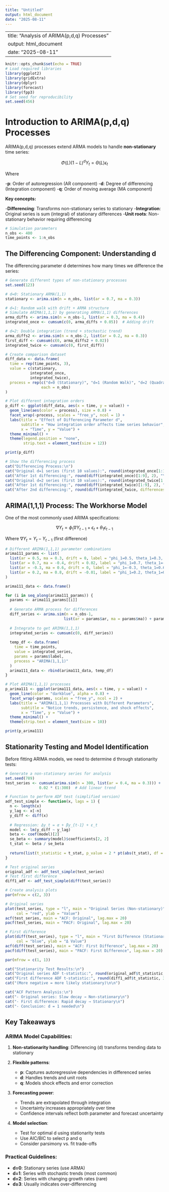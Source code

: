 ```yaml
---
title: "Untitled"
output: html_document
date: "2025-08-11"
---
```

---
title: "Analysis of ARIMA(p,d,q) Processes"
output: html_document
date: "2025-08-11"
---

```r
knitr::opts_chunk$set(echo = TRUE)
# Load required libraries
library(ggplot2)
library(gridExtra)
library(dplyr)
library(forecast)
library(fpp3)
# Set seed for reproducibility
set.seed(456)
```

# Introduction to ARIMA(p,d,q) Processes

ARIMA(p,d,q) processes extend ARMA models to handle **non-stationary** time series:

$$\Phi(L)(1-L)^d Y_t = \Theta(L)\epsilon_t$$

Where

-**p**: Order of autoregression (AR component)
-**d**: Degree of differencing (Integration component) 
-**q**: Order of moving average (MA component)

**Key concepts:**

-**Differencing**: Transforms non-stationary series to stationary
-**Integration**: Original series is sum (integral) of stationary differences
-**Unit roots**: Non-stationary behavior requiring differencing

```r
# Simulation parameters
n_obs <- 400
time_points <- 1:n_obs
```

## The Differencing Component: Understanding d

The differencing parameter d determines how many times we difference the series:

```r
# Generate different types of non-stationary processes
set.seed(123)

# d=0: Stationary ARMA(1,1)
stationary <- arima.sim(n = n_obs, list(ar = 0.7, ma = 0.3))

# d=1: Random walk with drift + ARMA structure
# Simulate ARIMA(1,1,1) by generating ARMA(1,1) differences
arma_diffs <- arima.sim(n = n_obs-1, list(ar = 0.3, ma = 0.4))
integrated_once <- cumsum(c(0, arma_diffs + 0.05))  # Adding drift

# d=2: Double integration (trend + stochastic trend)
arma_diffs2 <- arima.sim(n = n_obs-2, list(ar = 0.2, ma = 0.3))
first_diff <- cumsum(c(0, arma_diffs2 + 0.02))
integrated_twice <- cumsum(c(0, first_diff))

# Create comparison dataset
diff_data <- data.frame(
  time = rep(time_points, 3),
  value = c(stationary, 
           integrated_once, 
           integrated_twice),
  process = rep(c("d=0 (Stationary)", "d=1 (Random Walk)", "d=2 (Quadratic Trend)"), 
                each = n_obs)
)

# Plot different integration orders
p_diff <- ggplot(diff_data, aes(x = time, y = value)) +
  geom_line(aes(color = process), size = 0.8) +
  facet_wrap(~process, scales = "free_y", ncol = 1) +
  labs(title = "Effect of Differencing Parameter d",
       subtitle = "How integration order affects time series behavior",
       x = "Time", y = "Value") +
  theme_minimal() +
  theme(legend.position = "none",
        strip.text = element_text(size = 12))

print(p_diff)

# Show the differencing process
cat("Differencing Process:\n")
cat("Original d=1 series (first 10 values):", round(integrated_once[1:10], 2), "\n")
cat("After 1st differencing:", round(diff(integrated_once)[1:9], 2), "\n")
cat("Original d=2 series (first 10 values):", round(integrated_twice[1:10], 2), "\n")
cat("After 1st differencing:", round(diff(integrated_twice)[1:9], 2), "\n")
cat("After 2nd differencing:", round(diff(integrated_twice, differences = 2)[1:8], 2), "\n")
```

## ARIMA(1,1,1) Process: The Workhorse Model

One of the most commonly used ARIMA specifications:

$$\nabla Y_t = \phi_1 \nabla Y_{t-1} + \epsilon_t + \theta_1 \epsilon_{t-1}$$

Where $\nabla Y_t = Y_t - Y_{t-1}$ (first difference)

```r
# Different ARIMA(1,1,1) parameter combinations
arima111_params <- list(
  list(ar = 0.5, ma = 0.3, drift = 0, label = "phi_1=0.5, theta_1=0.3, no drift"),
  list(ar = 0.7, ma = -0.4, drift = 0.02, label = "phi_1=0.7, theta_1=-0.4, with drift"),
  list(ar = -0.3, ma = 0.6, drift = 0, label = "phi_1=-0.3, theta_1=0.6, oscillating"),
  list(ar = 0.2, ma = 0.8, drift = -0.01, label = "phi_1=0.2, theta_1=0.8, downward drift")
)

arima111_data <- data.frame()

for (i in seq_along(arima111_params)) {
  params <- arima111_params[[i]]
  
  # Generate ARMA process for differences
  diff_series <- arima.sim(n = n_obs-1, 
                          list(ar = params$ar, ma = params$ma)) + params$drift
  
  # Integrate to get ARIMA(1,1,1)
  integrated_series <- cumsum(c(0, diff_series))
  
  temp_df <- data.frame(
    time = time_points,
    value = integrated_series,
    params = params$label,
    process = "ARIMA(1,1,1)"
  )
  arima111_data <- rbind(arima111_data, temp_df)
}

# Plot ARIMA(1,1,1) processes
p_arima111 <- ggplot(arima111_data, aes(x = time, y = value)) +
  geom_line(color = "darkblue", alpha = 0.8) +
  facet_wrap(~params, scales = "free_y", ncol = 2) +
  labs(title = "ARIMA(1,1,1) Processes with Different Parameters",
       subtitle = "Notice trends, persistence, and shock effects",
       x = "Time", y = "Value") +
  theme_minimal() +
  theme(strip.text = element_text(size = 10))

print(p_arima111)
```

## Stationarity Testing and Model Identification

Before fitting ARIMA models, we need to determine d through stationarity tests:

```r
# Generate a non-stationary series for analysis
set.seed(789)
test_series <- cumsum(arima.sim(n = 300, list(ar = 0.4, ma = 0.3))) + 
               0.02 * (1:300)  # Add linear trend

# Function to perform ADF test (simplified version)
adf_test_simple <- function(x, lags = 1) {
  n <- length(x)
  y_lag <- x[-n]
  y_diff <- diff(x)
  
  # Regression: Δy_t = α + βy_{t-1} + ε_t
  model <- lm(y_diff ~ y_lag)
  beta <- coef(model)[2]
  se_beta <- summary(model)$coefficients[2, 2]
  t_stat <- beta / se_beta
  
  return(list(t_statistic = t_stat, p_value = 2 * pt(abs(t_stat), df = n-2, lower.tail = FALSE)))
}

# Test original series
original_adf <- adf_test_simple(test_series)
# Test first difference
diff1_adf <- adf_test_simple(diff(test_series))

# Create analysis plots
par(mfrow = c(2, 3))

# Original series
plot(test_series, type = "l", main = "Original Series (Non-stationary)", 
     col = "red", ylab = "Value")
acf(test_series, main = "ACF: Original", lag.max = 20)
pacf(test_series, main = "PACF: Original", lag.max = 20)

# First difference
plot(diff(test_series), type = "l", main = "First Difference (Stationary)", 
     col = "blue", ylab = "Δ Value")
acf(diff(test_series), main = "ACF: First Difference", lag.max = 20)
pacf(diff(test_series), main = "PACF: First Difference", lag.max = 20)

par(mfrow = c(1, 1))

cat("Stationarity Test Results:\n")
cat("Original series ADF t-statistic:", round(original_adf$t_statistic, 3), "\n")
cat("First difference ADF t-statistic:", round(diff1_adf$t_statistic, 3), "\n")
cat("(More negative = more likely stationary)\n\n")

cat("ACF Pattern Analysis:\n")
cat("- Original series: Slow decay → Non-stationary\n")
cat("- First difference: Rapid decay → Stationary\n")
cat("- Conclusion: d = 1 needed\n")
```







<!-- ## Model Selection: Comparing Different ARIMA Specifications -->

<!-- Let's demonstrate systematic ARIMA model selection: -->

<!-- ```{r arima_model_selection} -->
<!-- # Generate true ARIMA(2,1,1) process -->
<!-- set.seed(456) -->
<!-- true_arima <- cumsum(arima.sim(n = 250, list(ar = c(0.6, -0.2), ma = 0.4))) -->

<!-- # Fit various ARIMA models and compare -->
<!-- models <- list() -->
<!-- results <- data.frame() -->

<!-- for (p in 0:3) { -->
<!--   for (d in 0:2) { -->
<!--     for (q in 0:3) { -->
<!--       if (p == 0 & d == 0 & q == 0) next  # Skip white noise -->

<!--       tryCatch({ -->
<!--         model <- arima(true_arima, order = c(p, d, q)) -->

<!--         results <- rbind(results, data.frame( -->
<!--           p = p, d = d, q = q, -->
<!--           AIC = AIC(model), -->
<!--           BIC = BIC(model), -->
<!--           loglik = model$loglik -->
<!--         )) -->
<!--       }, error = function(e) NULL) -->
<!--     } -->
<!--   } -->
<!-- } -->

<!-- # Find best models -->
<!-- best_aic <- results[which.min(results$AIC), ] -->
<!-- best_bic <- results[which.min(results$BIC), ] -->

<!-- cat("True model: ARIMA(2,1,1)\n") -->
<!-- cat("Best by AIC: ARIMA(", best_aic$p, ",", best_aic$d, ",", best_aic$q,  -->
<!--     "), AIC =", round(best_aic$AIC, 2), "\n") -->
<!-- cat("Best by BIC: ARIMA(", best_bic$p, ",", best_bic$d, ",", best_bic$q,  -->
<!--     "), BIC =", round(best_bic$BIC, 2), "\n") -->

<!-- # Show top 5 models -->
<!-- cat("\nTop 5 models by AIC:\n") -->
<!-- top_models <- results[order(results$AIC), ][1:5, ] -->
<!-- top_models$model <- paste0("ARIMA(", top_models$p, ",", top_models$d, ",", top_models$q, ")") -->
<!-- print(top_models[, c("model", "AIC", "BIC")]) -->

<!-- # Plot model selection results for d=1 models only -->
<!-- d1_results <- results[results$d == 1, ] -->
<!-- d1_results$model <- paste0("(", d1_results$p, ",1,", d1_results$q, ")") -->

<!-- p_selection <- ggplot(d1_results, aes(x = model, y = AIC)) + -->
<!--   geom_col(fill = "steelblue", alpha = 0.7) + -->
<!--   geom_point(data = d1_results[d1_results$p == best_aic$p & d1_results$q == best_aic$q, ],  -->
<!--              aes(x = model, y = AIC), color = "red", size = 3) + -->
<!--   labs(title = "ARIMA Model Selection (d=1 models only)",  -->
<!--        subtitle = "Red dot shows best AIC model", -->
<!--        x = "ARIMA(p,1,q)", y = "AIC") + -->
<!--   theme_minimal() + -->
<!--   theme(axis.text.x = element_text(angle = 45, hjust = 1)) -->

<!-- print(p_selection) -->
<!-- ``` -->

<!-- ## Forecasting with ARIMA Models -->

<!-- ARIMA models excel at forecasting non-stationary series: -->

<!-- ```{r arima_forecasting} -->
<!-- # Fit the best model and generate forecasts -->
<!-- best_model <- arima(true_arima, order = c(best_aic$p, best_aic$d, best_aic$q)) -->

<!-- # Generate forecasts -->
<!-- forecast_horizon <- 30 -->
<!-- forecasts <- predict(best_model, n.ahead = forecast_horizon) -->

<!-- # Create forecast plot data -->
<!-- forecast_data <- data.frame( -->
<!--   time = c(1:length(true_arima), (length(true_arima)+1):(length(true_arima)+forecast_horizon)), -->
<!--   value = c(true_arima, forecasts$pred), -->
<!--   lower = c(rep(NA, length(true_arima)), forecasts$pred - 1.96*forecasts$se), -->
<!--   upper = c(rep(NA, length(true_arima)), forecasts$pred + 1.96*forecasts$se), -->
<!--   type = c(rep("Observed", length(true_arima)), rep("Forecast", forecast_horizon)) -->
<!-- ) -->

<!-- # Plot forecasts -->
<!-- p_forecast <- ggplot(forecast_data, aes(x = time, y = value)) + -->
<!--   geom_line(aes(color = type), size = 0.8) + -->
<!--   geom_ribbon(aes(ymin = lower, ymax = upper), alpha = 0.3, fill = "blue") + -->
<!--   geom_vline(xintercept = length(true_arima), linetype = "dashed", alpha = 0.5) + -->
<!--   scale_color_manual(values = c("Observed" = "black", "Forecast" = "blue")) + -->
<!--   labs(title = paste0("ARIMA(", best_aic$p, ",", best_aic$d, ",", best_aic$q, ") Forecasts"), -->
<!--        subtitle = "95% confidence intervals shown in blue", -->
<!--        x = "Time", y = "Value", color = "Series") + -->
<!--   theme_minimal() -->

<!-- print(p_forecast) -->

<!-- # Show forecast statistics -->
<!-- cat("Forecast Summary:\n") -->
<!-- cat("Model:", paste0("ARIMA(", best_aic$p, ",", best_aic$d, ",", best_aic$q, ")"), "\n") -->
<!-- cat("Forecast horizon:", forecast_horizon, "periods\n") -->
<!-- cat("Final observed value:", round(tail(true_arima, 1), 2), "\n") -->
<!-- cat("Final forecast value:", round(tail(forecasts$pred, 1), 2), "\n") -->
<!-- cat("Average forecast standard error:", round(mean(forecasts$se), 3), "\n") -->
<!-- ``` -->

## Key Takeaways

### **ARIMA Model Capabilities:**

1. **Non-stationarity handling**: Differencing (d) transforms trending data to stationary

2. **Flexible patterns**: 
   - **p**: Captures autoregressive dependencies in differenced series
   - **d**: Handles trends and unit roots
   - **q**: Models shock effects and error correction

3. **Forecasting power**: 
   - Trends are extrapolated through integration
   - Uncertainty increases appropriately over time
   - Confidence intervals reflect both parameter and forecast uncertainty

4. **Model selection**: 
   - Test for optimal d using stationarity tests
   - Use AIC/BIC to select p and q
   - Consider parsimony vs. fit trade-offs

### **Practical Guidelines:**

- **d=0**: Stationary series (use ARMA)
- **d=1**: Series with stochastic trends (most common)
- **d=2**: Series with changing growth rates (rare)
- **d≥3**: Usually indicates over-differencing